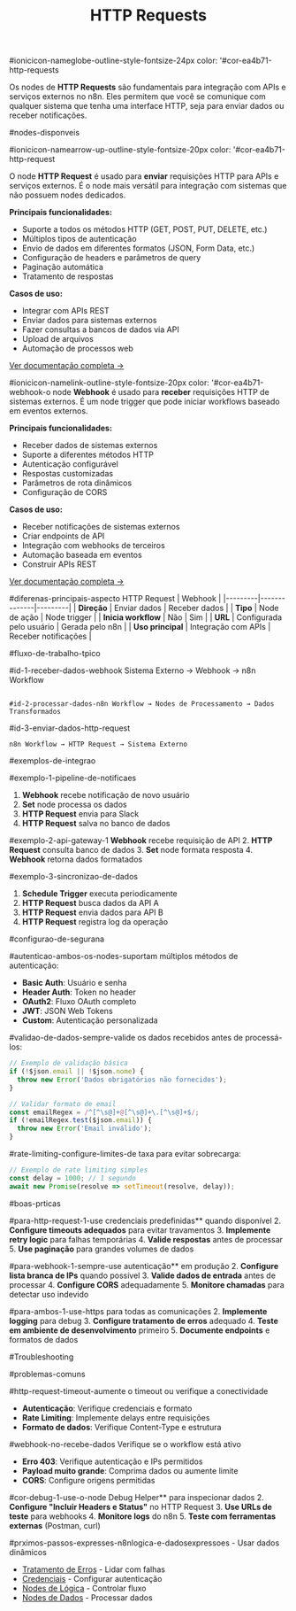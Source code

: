 ﻿---
title: HTTP Requests
description: Nodes para fazer e receber requisições HTTP no n8n
sidebar_position: 1
keywords: [n8n, http, requests, webhook, api, rest]
---

#ionicicon-nameglobe-outline-style-fontsize-24px color: '#cor-ea4b71-http-requests

Os nodes de **HTTP Requests** são fundamentais para integração com APIs e serviços externos no n8n. Eles permitem que você se comunique com qualquer sistema que tenha uma interface HTTP, seja para enviar dados ou receber notificações.

#nodes-disponveis

#ionicicon-namearrow-up-outline-style-fontsize-20px color: '#cor-ea4b71-http-request

O node **HTTP Request** é usado para **enviar** requisições HTTP para APIs e serviços externos. É o node mais versátil para integração com sistemas que não possuem nodes dedicados.

**Principais funcionalidades:**
- Suporte a todos os métodos HTTP (GET, POST, PUT, DELETE, etc.)
- Múltiplos tipos de autenticação
- Envio de dados em diferentes formatos (JSON, Form Data, etc.)
- Configuração de headers e parâmetros de query
- Paginação automática
- Tratamento de respostas

**Casos de uso:**
- Integrar com APIs REST
- Enviar dados para sistemas externos
- Fazer consultas a bancos de dados via API
- Upload de arquivos
- Automação de processos web

[Ver documentação completa →](/integracoes/builtin-nodes/http-requests/http-request)

#ionicicon-namelink-outline-style-fontsize-20px color: '#cor-ea4b71-webhook-o node **Webhook** é usado para **receber** requisições HTTP de sistemas externos. É um node trigger que pode iniciar workflows baseado em eventos externos.

**Principais funcionalidades:**
- Receber dados de sistemas externos
- Suporte a diferentes métodos HTTP
- Autenticação configurável
- Respostas customizadas
- Parâmetros de rota dinâmicos
- Configuração de CORS

**Casos de uso:**
- Receber notificações de sistemas externos
- Criar endpoints de API
- Integração com webhooks de terceiros
- Automação baseada em eventos
- Construir APIs REST

[Ver documentação completa →](/integracoes/builtin-nodes/http-requests/webhook)

#diferenas-principais-aspecto HTTP Request | Webhook |
|---------|--------------|---------|
| **Direção** | Enviar dados | Receber dados |
| **Tipo** | Node de ação | Node trigger |
| **Inicia workflow** | Não | Sim |
| **URL** | Configurada pelo usuário | Gerada pelo n8n |
| **Uso principal** | Integração com APIs | Receber notificações |

#fluxo-de-trabalho-tpico

#id-1-receber-dados-webhook
Sistema Externo → Webhook → n8n Workflow
```

#id-2-processar-dados-n8n Workflow → Nodes de Processamento → Dados Transformados
```

#id-3-enviar-dados-http-request
```
n8n Workflow → HTTP Request → Sistema Externo
```

#exemplos-de-integrao

#exemplo-1-pipeline-de-notificaes

1. **Webhook** recebe notificação de novo usuário
2. **Set** node processa os dados
3. **HTTP Request** envia para Slack
4. **HTTP Request** salva no banco de dados

#exemplo-2-api-gateway-1 **Webhook** recebe requisição de API
2. **HTTP Request** consulta banco de dados
3. **Set** node formata resposta
4. **Webhook** retorna dados formatados

#exemplo-3-sincronizao-de-dados

1. **Schedule Trigger** executa periodicamente
2. **HTTP Request** busca dados da API A
3. **HTTP Request** envia dados para API B
4. **HTTP Request** registra log da operação

#configurao-de-segurana

#autenticao-ambos-os-nodes-suportam múltiplos métodos de autenticação:

- **Basic Auth**: Usuário e senha
- **Header Auth**: Token no header
- **OAuth2**: Fluxo OAuth completo
- **JWT**: JSON Web Tokens
- **Custom**: Autenticação personalizada

#validao-de-dados-sempre-valide os dados recebidos antes de processá-los:

```javascript
// Exemplo de validação básica
if (!$json.email || !$json.nome) {
  throw new Error('Dados obrigatórios não fornecidos');
}

// Validar formato de email
const emailRegex = /^[^\s@]+@[^\s@]+\.[^\s@]+$/;
if (!emailRegex.test($json.email)) {
  throw new Error('Email inválido');
}
```

#rate-limiting-configure-limites-de taxa para evitar sobrecarga:

```javascript
// Exemplo de rate limiting simples
const delay = 1000; // 1 segundo
await new Promise(resolve => setTimeout(resolve, delay));
```

#boas-prticas

#para-http-request-1-use credenciais predefinidas** quando disponível
2. **Configure timeouts adequados** para evitar travamentos
3. **Implemente retry logic** para falhas temporárias
4. **Valide respostas** antes de processar
5. **Use paginação** para grandes volumes de dados

#para-webhook-1-sempre-use autenticação** em produção
2. **Configure lista branca de IPs** quando possível
3. **Valide dados de entrada** antes de processar
4. **Configure CORS** adequadamente
5. **Monitore chamadas** para detectar uso indevido

#para-ambos-1-use-https para todas as comunicações
2. **Implemente logging** para debug
3. **Configure tratamento de erros** adequado
4. **Teste em ambiente de desenvolvimento** primeiro
5. **Documente endpoints** e formatos de dados

#Troubleshooting

#problemas-comuns

#http-request-timeout-aumente o timeout ou verifique a conectividade
- **Autenticação**: Verifique credenciais e formato
- **Rate Limiting**: Implemente delays entre requisições
- **Formato de dados**: Verifique Content-Type e estrutura

#webhook-no-recebe-dados Verifique se o workflow está ativo
- **Erro 403**: Verifique autenticação e IPs permitidos
- **Payload muito grande**: Comprima dados ou aumente limite
- **CORS**: Configure origens permitidas

#cor-debug-1-use-o-node Debug Helper** para inspecionar dados
2. **Configure "Incluir Headers e Status"** no HTTP Request
3. **Use URLs de teste** para webhooks
4. **Monitore logs** do n8n
5. **Teste com ferramentas externas** (Postman, curl)

#prximos-passos-expresses-n8nlogica-e-dadosexpressoes - Usar dados dinâmicos
- [Tratamento de Erros](/logica-e-dados/flow-logic/error-handling) - Lidar com falhas
- [Credenciais](/integracoes/credential-nodes/index) - Configurar autenticação
- [Nodes de Lógica](/integracoes/builtin-nodes/logic-control/index) - Controlar fluxo
- [Nodes de Dados](/integracoes/builtin-nodes/data-processing/index) - Processar dados


